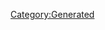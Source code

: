 {{Texts/Music
 |ID=144
 |MusicName=PILLOW DREAM
 |OfficialName=PILLOW DREAM
 |VocalName=
 |VocalNameLF=
 |Description=
 |BuyURL=
 |StoryDesc=
 |StoryTitle=
 |BannerId=
 |AnmStoreURL=
}}
[[Category:Generated]]
